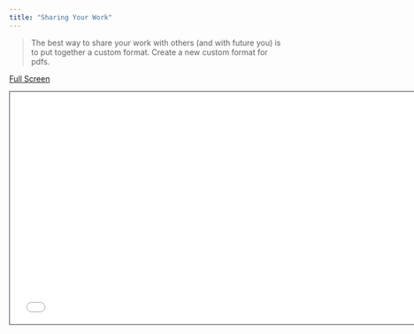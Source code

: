 ```yaml
---
title: "Sharing Your Work"
---
```


> The best way to share your work with others (and with future you) is to put together a custom format. Create a new custom format for pdfs.

[Full Screen](slides.qmd)

```{=html}
<iframe class="slide-deck" src="slides.html" height="420" width="747" style="border: 1px solid #2e3846;"></iframe>
```



